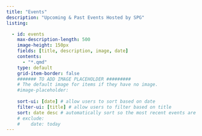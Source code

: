 ```yaml
---
title: "Events"
description: "Upcoming & Past Events Hosted by SPG"
listing:

  - id: events
    max-description-length: 500
    image-height: 150px
    fields: [title, description, image, date]
    contents:
      - "*.qmd"
    type: default
    grid-item-border: false
    ####### TO ADD IMAGE PLACEHOLDER #########
    # The default image for items if they have no image.
    #image-placeholder: 
    
    sort-ui: [date] # allow users to sort based on date
    filter-ui: [title] # allow users to filter based on title
    sort: date desc # automatically sort so the most recent events are up-top
    # exclude: 
    #    date: today
---
```

